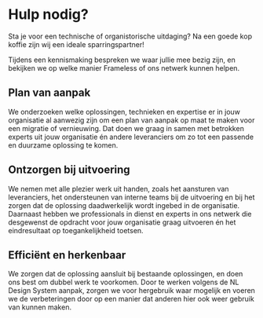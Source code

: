
# Hulp nodig?

Sta je voor een technische of organistorische uitdaging? Na een goede kop koffie zijn wij een ideale sparringspartner!

<Coffee className="frameless-illustration frameless-illustration--backdrop" />

Tijdens een kennismaking bespreken we waar jullie mee bezig zijn, en bekijken we op welke manier Frameless of ons netwerk kunnen helpen.

## Plan van aanpak

We onderzoeken welke oplossingen, technieken en expertise er in jouw organisatie al aanwezig zijn om een plan van aanpak op maat te maken voor een migratie of vernieuwing. Dat doen we graag in samen met betrokken experts uit jouw organisatie én andere leveranciers om zo tot een passende en duurzame oplossing te komen.

## Ontzorgen bij uitvoering

We nemen met alle plezier werk uit handen, zoals het aansturen van leveranciers, het ondersteunen van interne teams bij de uitvoering en bij het zorgen dat de oplossing daadwerkelijk wordt ingebed in de organisatie. Daarnaast hebben we professionals in dienst en experts in ons netwerk die desgewenst de opdracht voor jouw organisatie graag uitvoeren én het eindresultaat op toegankelijkheid toetsen.

## Efficiënt en herkenbaar

We zorgen dat de oplossing aansluit bij bestaande oplossingen, en doen ons best om dubbel werk te voorkomen. Door te werken volgens de NL Design System aanpak, zorgen we voor hergebruik waar mogelijk en voeren we de verbeteringen door op een manier dat anderen hier ook weer gebruik van kunnen maken.

